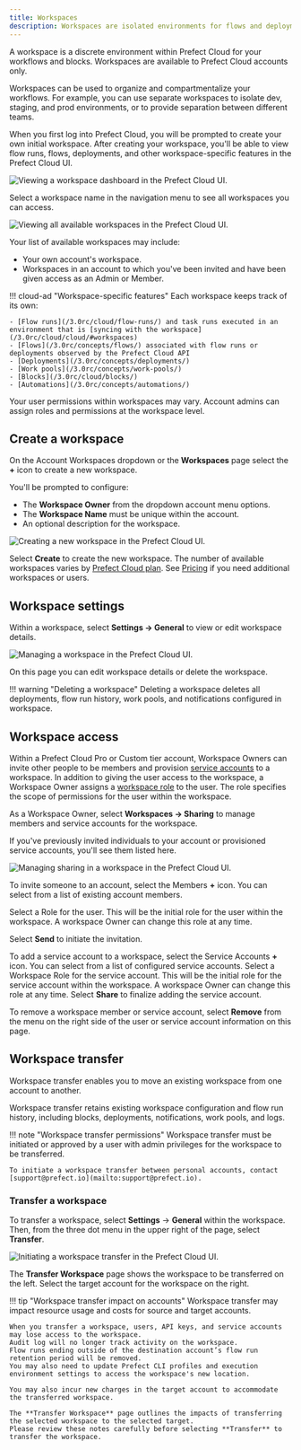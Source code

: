 ```yaml
---
title: Workspaces
description: Workspaces are isolated environments for flows and deployments within Prefect Cloud.
---
```


A workspace is a discrete environment within Prefect Cloud for your workflows and blocks.
Workspaces are available to Prefect Cloud accounts only.

Workspaces can be used to organize and compartmentalize your workflows.
For example, you can use separate workspaces to isolate dev, staging, and prod environments, or to provide separation between different teams.

When you first log into Prefect Cloud, you will be prompted to create your own initial workspace.
After creating your workspace, you'll be able to view flow runs, flows, deployments, and other workspace-specific features in the Prefect Cloud UI.

![Viewing a workspace dashboard in the Prefect Cloud UI.](/3.0rc/img/ui/cloud-new-workspace.png)

Select a workspace name in the navigation menu to see all workspaces you can access.

![Viewing all available workspaces in the Prefect Cloud UI.](/3.0rc/img/ui/all-workspaces.png)

Your list of available workspaces may include:

- Your own account's workspace.
- Workspaces in an account to which you've been invited and have been given access as an Admin or Member.

!!! cloud-ad "Workspace-specific features"
    Each workspace keeps track of its own:

    - [Flow runs](/3.0rc/cloud/flow-runs/) and task runs executed in an environment that is [syncing with the workspace](/3.0rc/cloud/cloud/#workspaces)
    - [Flows](/3.0rc/concepts/flows/) associated with flow runs or deployments observed by the Prefect Cloud API
    - [Deployments](/3.0rc/concepts/deployments/)
    - [Work pools](/3.0rc/concepts/work-pools/)
    - [Blocks](/3.0rc/cloud/blocks/)
    - [Automations](/3.0rc/concepts/automations/)

Your user permissions within workspaces may vary.
Account admins can assign roles and permissions at the workspace level.

## Create a workspace

On the Account Workspaces dropdown or the **Workspaces** page select the **+** icon to create a new workspace.

You'll be prompted to configure:

- The **Workspace Owner** from the dropdown account menu options.
- The **Workspace Name** must be unique within the account.
- An optional description for the workspace.

![Creating a new workspace in the Prefect Cloud UI.](/3.0rc/img/ui/create-workspace.png)

Select **Create** to create the new workspace.
The number of available workspaces varies by [Prefect Cloud plan](https://www.prefect.io/pricing/).
See [Pricing](https://www.prefect.io/pricing/) if you need additional workspaces or users.

## Workspace settings

Within a workspace, select **Settings -> General** to view or edit workspace details.  

![Managing a workspace in the Prefect Cloud UI.](/3.0rc/img/ui/workspace-settings.png)

On this page you can edit workspace details or delete the workspace.

!!! warning "Deleting a workspace"
    Deleting a workspace deletes all deployments, flow run history, work pools, and notifications configured in workspace.

## Workspace access <span class="badge pro"></span> <span class="badge custom"></span>

Within a Prefect Cloud Pro or Custom tier account, Workspace Owners can invite other people to be members and provision [service accounts](/3.0rc/cloud/service-accounts/) to a workspace.
In addition to giving the user access to the workspace, a Workspace Owner assigns a [workspace role](/3.0rc/cloud/roles/) to the user.
The role specifies the scope of permissions for the user within the workspace.

As a Workspace Owner, select **Workspaces -> Sharing** to manage members and service accounts for the workspace.

If you've previously invited individuals to your account or provisioned service accounts, you'll see them listed here.

![Managing sharing in a workspace in the Prefect Cloud UI.](/3.0rc/img/ui/workspace-sharing.png)

To invite someone to an account, select the Members **+** icon. You can select from a list of existing account members.

Select a Role for the user.
This will be the initial role for the user within the workspace. A workspace Owner can change this role at any time.

Select **Send** to initiate the invitation.

To add a service account to a workspace, select the Service Accounts **+** icon.
You can select from a list of configured service accounts.
Select a Workspace Role for the service account. This will be the initial role for the service account within the workspace.
A workspace Owner can change this role at any time. Select **Share** to finalize adding the service account.

To remove a workspace member or service account, select **Remove** from the menu on the right side of the user or service account information on this page.

## Workspace transfer

Workspace transfer enables you to move an existing workspace from one account to another.

Workspace transfer retains existing workspace configuration and flow run history, including blocks, deployments, notifications, work pools, and logs.

!!! note "Workspace transfer permissions"
    Workspace transfer must be initiated or approved by a user with admin privileges for the workspace to be transferred.

    To initiate a workspace transfer between personal accounts, contact [support@prefect.io](mailto:support@prefect.io).

### Transfer a workspace

To transfer a workspace, select **Settings**  -> **General** within the workspace.
Then, from the three dot menu in the upper right of the page, select **Transfer**.

![Initiating a workspace transfer in the Prefect Cloud UI.](/3.0rc/img/ui/workspace-transfer.png)

The **Transfer Workspace** page shows the workspace to be transferred on the left.
Select the target account for the workspace on the right.

!!! tip "Workspace transfer impact on accounts"
    Workspace transfer may impact resource usage and costs for source and target accounts.

    When you transfer a workspace, users, API keys, and service accounts may lose access to the workspace. 
    Audit log will no longer track activity on the workspace. 
    Flow runs ending outside of the destination account’s flow run retention period will be removed. 
    You may also need to update Prefect CLI profiles and execution environment settings to access the workspace's new location.

    You may also incur new charges in the target account to accommodate the transferred workspace.

    The **Transfer Workspace** page outlines the impacts of transferring the selected workspace to the selected target. 
    Please review these notes carefully before selecting **Transfer** to transfer the workspace.
